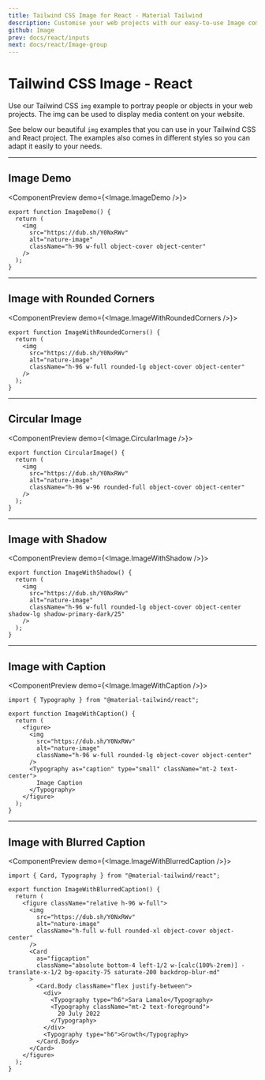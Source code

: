 ```yaml
---
title: Tailwind CSS Image for React - Material Tailwind
description: Customise your web projects with our easy-to-use Image component for Tailwind CSS and React using Material Design guidelines.
github: Image
prev: docs/react/inputs
next: docs/react/Image-group
---
```


# Tailwind CSS Image - React

Use our Tailwind CSS `img` example to portray people or objects in your web projects. The img can be used to display media content on your website.

See below our beautiful `img` examples that you can use in your Tailwind CSS and React project. The examples also comes in different styles so you can adapt it easily to your needs.

---

## Image Demo

<ComponentPreview demo={<Image.ImageDemo />}>
```tsx
export function ImageDemo() {
  return (
    <img
      src="https://dub.sh/Y0NxRWv"
      alt="nature-image"
      className="h-96 w-full object-cover object-center"
    />
  );
}
```
</ComponentPreview>

---

## Image with Rounded Corners

<ComponentPreview demo={<Image.ImageWithRoundedCorners />}>
```tsx
export function ImageWithRoundedCorners() {
  return (
    <img
      src="https://dub.sh/Y0NxRWv"
      alt="nature-image"
      className="h-96 w-full rounded-lg object-cover object-center"
    />
  );
}
```
</ComponentPreview>

---

## Circular Image

<ComponentPreview demo={<Image.CircularImage />}>
```tsx
export function CircularImage() {
  return (
    <img
      src="https://dub.sh/Y0NxRWv"
      alt="nature-image"
      className="h-96 w-96 rounded-full object-cover object-center"
    />
  );
}
```
</ComponentPreview>

---

## Image with Shadow

<ComponentPreview demo={<Image.ImageWithShadow />}>
```tsx
export function ImageWithShadow() {
  return (
    <img
      src="https://dub.sh/Y0NxRWv"
      alt="nature-image"
      className="h-96 w-full rounded-lg object-cover object-center shadow-lg shadow-primary-dark/25"
    />
  );
}
```
</ComponentPreview>

---

## Image with Caption

<ComponentPreview demo={<Image.ImageWithCaption />}>
```tsx
import { Typography } from "@material-tailwind/react";

export function ImageWithCaption() {
  return (
    <figure>
      <img
        src="https://dub.sh/Y0NxRWv"
        alt="nature-image"
        className="h-96 w-full rounded-lg object-cover object-center"
      />
      <Typography as="caption" type="small" className="mt-2 text-center">
        Image Caption
      </Typography>
    </figure>
  );
}
```
</ComponentPreview>

---

## Image with Blurred Caption

<ComponentPreview demo={<Image.ImageWithBlurredCaption />}>
```tsx
import { Card, Typography } from "@material-tailwind/react";

export function ImageWithBlurredCaption() {
  return (
    <figure className="relative h-96 w-full">
      <img
        src="https://dub.sh/Y0NxRWv"
        alt="nature-image"
        className="h-full w-full rounded-xl object-cover object-center"
      />
      <Card
        as="figcaption"
        className="absolute bottom-4 left-1/2 w-[calc(100%-2rem)] -translate-x-1/2 bg-opacity-75 saturate-200 backdrop-blur-md"
      >
        <Card.Body className="flex justify-between">
          <div>
            <Typography type="h6">Sara Lamalo</Typography>
            <Typography className="mt-2 text-foreground">
              20 July 2022
            </Typography>
          </div>
          <Typography type="h6">Growth</Typography>
        </Card.Body>
      </Card>
    </figure>
  );
}
```
</ComponentPreview>